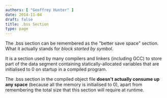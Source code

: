 ```yaml
---
authors: [ "Geoffrey Hunter" ]
date: 2014-11-04
draft: false
title: .bss Section
type: page
---
```



The .bss section can be remembered as the "better save space" section. What it actually stands for _block started by symbol_.

It is a section used by many compilers and linkers (including GCC) to store part of the data segment containing statically-allocated variables that are initialised to 0 on startup in a compiled program.

The .bss section in the compiled object file **doesn't actually consume up any space** (because all the memory is initialised to 0), apart from remembering the total size that this section will require at runtime.
